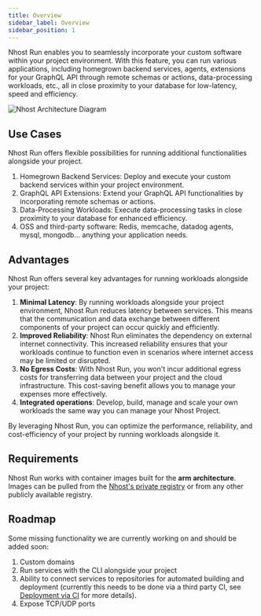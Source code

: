 ```yaml
---
title: Overview
sidebar_label: Overview
sidebar_position: 1
---
```



Nhost Run enables you to seamlessly incorporate your custom software within your project environment. With this feature, you can run various applications, including homegrown backend services, agents, extensions for your GraphQL API through remote schemas or actions, data-processing workloads, etc., all in close proximity to your database for low-latency, speed and efficiency.

![Nhost Architecture Diagram](/img/architecture/nhost-diagram.png)

## Use Cases

Nhost Run offers flexible possibilities for running additional functionalities alongside your project.

1.	Homegrown Backend Services: Deploy and execute your custom backend services within your project environment.
2.	GraphQL API Extensions: Extend your GraphQL API functionalities by incorporating remote schemas or actions.
3.	Data-Processing Workloads: Execute data-processing tasks in close proximity to your database for enhanced efficiency.
4. OSS and third-party software: Redis, memcache, datadog agents, mysql, mongodb... anything your application needs.

## Advantages

Nhost Run offers several key advantages for running workloads alongside your project:

1. **Minimal Latency**: By running workloads alongside your project environment, Nhost Run reduces latency between services. This means that the communication and data exchange between different components of your project can occur quickly and efficiently.
2. **Improved Reliability**: Nhost Run eliminates the dependency on external internet connectivity. This increased reliability ensures that your workloads continue to function even in scenarios where internet access may be limited or disrupted.
3. **No Egress Costs**: With Nhost Run, you won't incur additional egress costs for transferring data between your project and the cloud infrastructure. This cost-saving benefit allows you to manage your expenses more effectively.
4. **Integrated operations**: Develop, build, manage and scale your own workloads the same way you can manage your Nhost Project.

By leveraging Nhost Run, you can optimize the performance, reliability, and cost-efficiency of your project by running workloads alongside it.

## Requirements

Nhost Run works with container images built for the **arm architecture**. Images can be pulled from the [Nhost's private registry](/run/registry) or from any other publicly available registry.

## Roadmap

Some missing functionality we are currently working on and should be added soon:

1. Custom domains
2. Run services with the CLI alongside your project
3. Ability to connect services to repositories for automated building and deployment (currently this needs to be done via a third party CI, see [Deployment via CI](/run/ci) for more details).
4. Expose TCP/UDP ports
